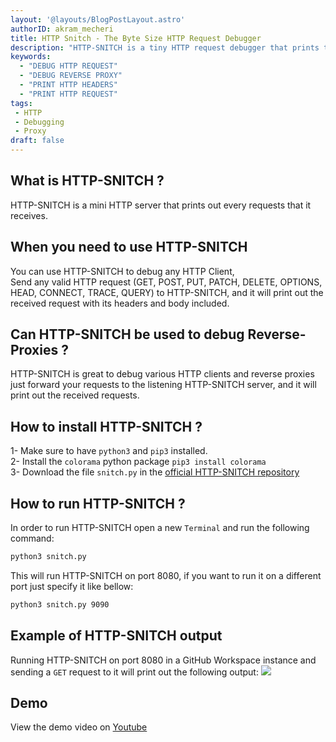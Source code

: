 ```yaml
---
layout: '@layouts/BlogPostLayout.astro'
authorID: akram_mecheri
title: HTTP Snitch - The Byte Size HTTP Request Debugger
description: "HTTP-SNITCH is a tiny HTTP request debugger that prints the HTTP headers of the incoming requests. It is useful to debug reverse proxies, load balancers, and other HTTP servers."
keywords:
  - "DEBUG HTTP REQUEST"
  - "DEBUG REVERSE PROXY"
  - "PRINT HTTP HEADERS"
  - "PRINT HTTP REQUEST"
tags:
 - HTTP
 - Debugging
 - Proxy
draft: false
---
```



## What is HTTP-SNITCH ?
HTTP-SNITCH is a mini HTTP server that prints out every requests that it receives.  

<Separator/>

## When you need to use HTTP-SNITCH
You can use HTTP-SNITCH to debug any HTTP Client,  
Send any valid HTTP request (GET, POST, PUT, PATCH, DELETE, OPTIONS, HEAD, CONNECT, TRACE, QUERY) to HTTP-SNITCH, and it will print out the received request with its headers and body included.

<Separator/>

## Can HTTP-SNITCH be used to debug Reverse-Proxies ?
HTTP-SNITCH is great to debug various HTTP clients and reverse proxies just forward your requests to the listening HTTP-SNITCH server, and it will print out the received requests.

<Separator/>

## How to install HTTP-SNITCH ?
1- Make sure to have `python3` and `pip3` installed.  
2- Install the `colorama` python package `pip3 install colorama`  
3- Download the file `snitch.py` in the [official HTTP-SNITCH repository](https://github.com/FrenchTechLead/http-snitch)

<Separator/>

## How to run HTTP-SNITCH ?
In order to run HTTP-SNITCH open a new `Terminal` and run the following command:  
```cmd
python3 snitch.py
```
This will run HTTP-SNITCH on port 8080, if you want to run it on a different port just specify it like bellow:  
```cmd
python3 snitch.py 9090
```
<Separator/>


## Example of HTTP-SNITCH output
Running HTTP-SNITCH on port 8080 in a GitHub Workspace instance and sending a `GET` request to it will print out the following output:
<Image src='https://user-images.githubusercontent.com/10856604/183052857-427d2f48-a080-41aa-b5c0-c0613b820ede.png' w={1096} h={538} t='The console output of HTTP-SNITCH' solo={true}/>


<Separator/>

## Demo 
View the demo video on [Youtube](https://youtu.be/iTNLP3WP6m0)
